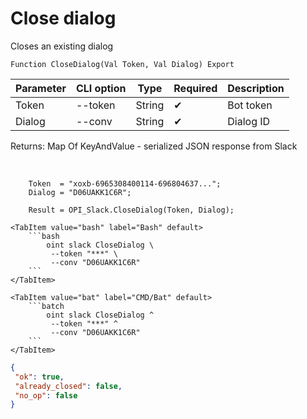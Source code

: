 ﻿---
sidebar_position: 2
description: Close dialog and other functions to work with Slack in the Open Integration Package, a free open-source integration library for 1C:Enterprise 8, OneScript and CLI
keywords: [1C, 1С, 1С:Enterprise, 1С:Enterprise 8.3, API, Integration, Services, Exchange, OneScript, CLI, Slack]
---


# Close dialog
 Closes an existing dialog



`Function CloseDialog(Val Token, Val Dialog) Export`

  | Parameter | CLI option | Type | Required | Description |
  |-|-|-|-|-|
  | Token | --token | String | &#x2714; | Bot token |
  | Dialog | --conv | String | &#x2714; | Dialog ID |

  
  Returns:  Map Of KeyAndValue - serialized JSON response from Slack

<br/>



```bsl title="1C:Enterprise/OneScript code example"
    Token  = "xoxb-6965308400114-696804637...";
    Dialog = "D06UAKK1C6R";

    Result = OPI_Slack.CloseDialog(Token, Dialog);
```
 

 <Tabs>
  
    <TabItem value="bash" label="Bash" default>
        ```bash
            oint slack CloseDialog \
             --token "***" \
             --conv "D06UAKK1C6R"
        ```
    </TabItem>
  
    <TabItem value="bat" label="CMD/Bat" default>
        ```batch
            oint slack CloseDialog ^
             --token "***" ^
             --conv "D06UAKK1C6R"
        ```
    </TabItem>
</Tabs>


```json title="Result"
{
 "ok": true,
 "already_closed": false,
 "no_op": false
}
```
